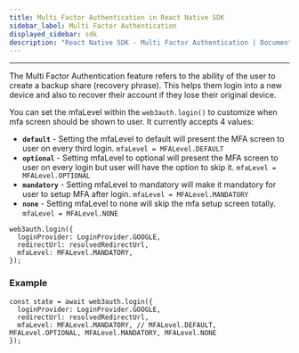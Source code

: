 ```yaml
---
title: Multi Factor Authentication in React Native SDK
sidebar_label: Multi Factor Authentication
displayed_sidebar: sdk
description: "React Native SDK - Multi Factor Authentication | Documentation - Web3Auth"
---
```


---

The Multi Factor Authentication feature refers to the ability of the user to create a backup share (recovery phrase). This helps them login into a new
device and also to recover their account if they lose their original device.

You can set the mfaLevel within the `web3auth.login()` to customize when mfa screen should be shown to user. It currently accepts 4 values:

- **`default`** - Setting the mfaLevel to default will present the MFA screen to user on every third login. `mfaLevel = MFALevel.DEFAULT`
- **`optional`** - Setting mfaLevel to optional will present the MFA screen to user on every login but user will have the option to skip it.
  `mfaLevel = MFALevel.OPTIONAL`
- **`mandatory`** - Setting mfaLevel to mandatory will make it mandatory for user to setup MFA after login. `mfaLevel = MFALevel.MANDATORY`
- **`none`** - Setting mfaLevel to none will skip the mfa setup screen totally. `mfaLevel = MFALevel.NONE`

```tsx
web3auth.login({
  loginProvider: LoginProvider.GOOGLE,
  redirectUrl: resolvedRedirectUrl,
  mfaLevel: MFALevel.MANDATORY,
});
```

### Example

```tsx
const state = await web3auth.login({
  loginProvider: LoginProvider.GOOGLE,
  redirectUrl: resolvedRedirectUrl,
  mfaLevel: MFALevel.MANDATORY, // MFALevel.DEFAULT, MFALevel.OPTIONAL, MFALevel.MANDATORY, MFALevel.NONE
});
```
